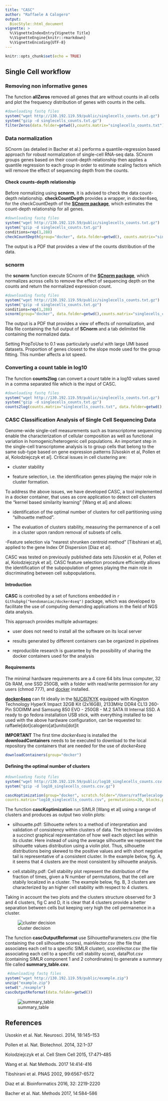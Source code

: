 ```yaml
---
title: "CASC"
author: "Raffaele A Calogero"
output: 
  BiocStyle::html_document
vignette: >
  %\VignetteIndexEntry{Vignette Title}
  %\VignetteEngine{knitr::rmarkdown}
  %\VignetteEncoding{UTF-8}  
---
```


```r
knitr::opts_chunk$set(echo = TRUE)
```

## Single Cell workflow


### Removing non informative genes

The function **allZeros** removed all genes that are without counts in all cells and plot the frequency distribution of genes with counts in the cells.

```r
#downloading fastq files
system("wget http://130.192.119.59/public/singlecells_counts.txt.gz")
system("gzip -d singlecells_counts.txt.gz")
filterZeros(data.folder=getwd(),counts.matrix="singlecells_counts.txt")

```


### Data normalization

SCnorm (as detailed in Bacher et al.) performs a quantile-regression based approach for robust normalization of single-cell RNA-seq data.  SCnorm groups genes based on their count-depth relationship then applies a quantile regression to each group in order to estimate scaling factors which will remove the effect of sequencing depth from the counts.

#### Check counts-depth relationship

Before normalizing using **scnorm**, it is advised to check the data count-depth relationship. **checkCountDepth** provides a wrapper, in docker4seq, for the checkCountDepth of the [**SCnorm package**](https://github.com/rhondabacher/SCnorm), which estimates the count-depth relationship for all genes.

```r
#downloading fastq files
system("wget http://130.192.119.59/public/singlecells_counts.txt.gz")
system("gzip -d singlecells_counts.txt.gz")
conditions=rep(1,288)
checkCountDepth(group="docker", data.folder=getwd(), counts.matrix="singlecells_counts.txt", conditions=conditions, outputName="singlecells_counts", nCores=8)

```

The output is a PDF that provides a view of the counts distribution of the data.

### scnorm

the **scnorm** function execute SCnorm of the [**SCnorm package**](https://github.com/rhondabacher/SCnorm), which normalizes  across  cells  to  remove  the effect  of  sequencing  depth  on  the  counts  and  return  the  normalized expression count.

```r
#downloading fastq files
system("wget http://130.192.119.59/public/singlecells_counts.txt.gz")
system("gzip -d singlecells_counts.txt.gz")
conditions=rep(1,288)
scnorm(group="docker", data.folder=getwd(),counts.matrix="singlecells_counts.txt", conditions=conditions,outputName="singlecells_counts", nCores=8, filtercellNum=10, PropToUse=0.1)

```

The output is a PDF that provides a view of effects of normalization, and Rda file containing the full output of **SCnorm** and a tab delimited file containing the normalized data.

Setting PropToUse to 0.1 was particularly useful with large UMI based datasets. Proportion of genes closest to the slope mode used for the group fitting. This number affects a lot speed.


### Converting a count table in log10

The function **counts2log** can convert a count table in a log10 values saved in a comma separated file which is the input of CASC.

```r
#downloading fastq files
system("wget http://130.192.119.59/public/singlecells_counts.txt.gz")
system("gzip -d singlecells_counts.txt.gz")
counts2log(counts.matrix="singlecells_counts.txt", data.folder=getwd(), log.base=10, type="txt")
```


### CASC Classification Analysis of Single Cell Sequencing Data

Genome-wide single-cell measurements such as transcriptome sequencing enable the characterization of cellular composition as well as functional variation in homogenic/heterogenic cell populations. An important step in the single-cell transcriptome analysis is to group cells that belong to the same sub-type based on gene expression patterns [Usoskin et al, Pollen et al, Kolodziejczyk et al]. Critical issues in cell clustering are:

- cluster stability

- feature selection, i.e. the identification genes playing the major role in cluster formation. 

To address the above issues, we have developed CASC, a tool implemented in a docker container, that uses as core application to detect cell clusters the “kernel based similarity learning” [Wang et al] and allows: 

- identification of the optimal number of clusters for cell partitioning using “silhouette method”. 

- The evaluation of clusters stability, measuring the permanence of a cell in a cluster upon random removal of subsets of cells. 

-Feature selection via “nearest shrunken centroid method” [Tibshirani et al], applied to the gene Index Of Dispersion [Diaz et al]. 

CASC was tested on previously published data sets [Usoskin et al, Pollen et al, Kolodziejczyk et al]. CASC feature selection procedure efficiently allows the identification of the subpopulation of genes playing the main role in discriminating between cell subpopulations.


#### Introduction

**CASC** is controlled by a set of functions embedded in `r Githubpkg("kendomaniac/docker4seq")` package,
which was developed to facilitate the use of computing demanding applications in the field of NGS data analysis.


This approach provides multiple advantages: 

- user does not need to install all the software on its local server

- results generated by different containers can be organized in pipelines

- reproducible research is guarantee by the possibility of sharing the docker containers used for the analysis 

#### Requirements
The minimal hardware requirements are a 4 core 64 bits linux computer, 32 Gb RAM, one SSD 250GB, with a folder with read/write permission for any users (chmod 777), and [docker](https://www.docker.com/) installed.

[**docker4seq**](https://github.com/kendomaniac/docker4seq) can fit ideally in the [NUC6I7KYK](https://www.intel.com/content/www/us/en/products/boards-kits/nuc/kits/nuc6i7kyk.html) equipped with Kingston Technology HyperX Impact 32GB Kit (2x16GB), 2133MHz DDR4 CL13 260-Pin SODIMM and Samsung 850 EVO - 250GB - M.2 SATA III Internal SSD.
A ready to go fedora installation USB stick, with everything installed to be used with the above hardware configuration, can be requested to: raffaele[dot]calogero[at]unito[dot]it

**IMPORTANT** The first time *docker4seq* is installed the **downloadContainers** needs to be executed  to download to the local repository the containers that are needed for the use of *docker4seq*

```r
downloadContainers(group="docker")
```


#### Defining the optimal number of clusters


```r
#downloading fastq files
system("wget http://130.192.119.59/public/log10_singlecells_counts.csv.gz")
system("gzip -d log10_singlecells_counts.csv.gz")

cascKoptimization(group="docker", scratch.folder="/Users/raffaelecalogero/Desktop/scratch", data.folder=getwd(),
counts.matrix="log10_singlecells_counts.csv", permutations=20, blocks.permutations=2, core=0, bootstrap.fraction=10, k.min=2, k.max=4, totIdentity=80, clusterIdentity=80)

```

The function **cascKoptimization** run SIMLR [Wang et al] using a range of clusters and produces as output two violin plots:

- silhouette.pdf: Silhouette refers to a method of interpretation and validation of consistency within clusters of data. The technique provides a succinct graphical representation of how well each object lies within its cluster. Here instead of using the average silhouette we represent the silhouette values distribution using a violin plot. Thus, silhouette distributions being skewed to the positive values and with short negative tail is representative of a consistent cluster. In the example below, fig. A, it seems that 4 clusters are the most consistent by silhouette analysis.


- cell.stability.pdf: Cell stability plot represent the distribution of the fraction of times, given a N number of permutations, that the cell are stabily localized in a cluster. The example below, fig. B, 3 clusters are characterized by an higher cell stability with respect to 4 clusters. 

Taking in account the two plots and the clusters structure observed for 3 and 4 clusters, fig C and D, it is clear that 4 clusters provide a better separation between cells but keeping very high the cell permanence in a cluster.

![cluster decision](/Users/raffaelecalogero/Dropbox/data/docker/docker4seq/inst/img/silhouette.stability.jpg)

The function **cascOutputReformat** use SilhouetteParameters.csv (the file containing the cell silhouette scores), mainVector.csv (the file that associates each cell to a specific SIMLR cluster), scoreVector.csv (the file associating each cell to a specific cell stability score), dataPlot.csv (containing SIMLR component 1 and 2 cohordinates) to generate a summary file called **summary_table.csv**.

```r
 #downloading fastq files
system("wget http://130.192.119.59/public/example.zip")
unzip("example.zip")
setwd("./example")
cascOutputReformat(data.folder=getwd())
```

![summary_table](/Users/raffaelecalogero/Dropbox/data/docker/docker4seq/inst/img/summary_table.jpeg)


## References

Usoskin et al. Nat. Neurosci. 2014, 18:145–153

Pollen et al. Nat. Biotechnol. 2014, 32:1–37

Kolodziejczyk et al. Cell Stem Cell 2015, 17:471–485

Wang et al. Nat Methods. 2017 14:414-416

Tibshirani et al. PNAS 2002, 99:6567-6572

Diaz et al. Bioinformatics 2016, 32: 2219-2220

Bacher et al. Nat. Methods  2017, 14:584–586


